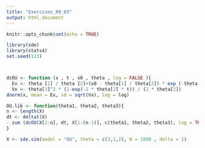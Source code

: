 ```yaml
---
title: "Exercises_09_03"
output: html_document
---
```


```r
knitr::opts_chunk$set(echo = TRUE)
```

```r
library(sde)
library(stats4)
set.seed(123)



dcOU <- function (x , t , x0 , theta , log = FALSE ){
  Ex <- theta [1] / theta [2]+(x0 - theta[1] / theta[2]) * exp (-theta[2] * t)
  Vx <- theta[3]^2 * (1-exp(-2 * theta[2] * t)) / (2 * theta[2])
dnorm(x, mean = Ex, sd = sqrt(Vx), log = log)

OU.lik <- function(theta1, theta2, theta3){
n <- length(X)
dt <- deltat(X)
- sum (dcOU(X[2:n], dt, X[1:(n-1)], c(theta1, theta2, theta3), log = TRUE ))
}

X <- sde.sim(model = "OU", theta = c(3,1,2), N = 1000 , delta = 1)



```

